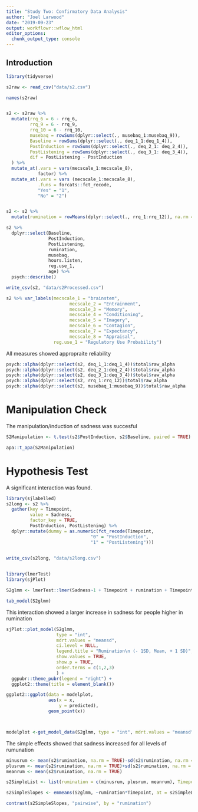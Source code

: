 ```yaml
---
title: "Study Two: Confirmatory Data Analysis"
author: "Joel Larwood"
date: "2019-09-23"
output: workflowr::wflow_html
editor_options:
  chunk_output_type: console
---
```


## Introduction

```r
library(tidyverse)

s2raw <- read_csv("data/s2.csv")

names(s2raw)


s2 <- s2raw %>% 
  mutate(rrq_6 = 6 - rrq_6,
         rrq_9 = 6 - rrq_9,
         rrq_10 = 6 - rrq_10,
         musebaq = rowSums(dplyr::select(., musebaq_1:musebaq_9)),
         Baseline = rowSums(dplyr::select(., deq_1_1:deq_1_4)),
         PostInduction = rowSums(dplyr::select(., deq_2_1: deq_2_4)),
         PostListening = rowSums(dplyr::select(., deq_3_1: deq_3_4)), 
         dif = PostListening - PostInduction
  ) %>% 
  mutate_at(.vars = vars(mecscale_1:mecscale_8), 
            factor) %>% 
  mutate_at(.vars = vars (mecscale_1:mecscale_8),
            .funs = forcats::fct_recode, 
            "Yes" = "1", 
            "No" = "2")


s2 <- s2 %>% 
  mutate(rumination = rowMeans(dplyr::select(., rrq_1:rrq_12)), na.rm = FALSE)

s2 %>% 
  dplyr::select(Baseline,
                PostInduction,
                PostListening,
                rumination,
                musebaq,
                hours.listen,
                reg.use_1,
                age) %>% 
  psych::describe()

write_csv(s2, "data/s2Processed.csv")

s2 %>% var_labels(mecscale_1 = "brainstem",
                        mecscale_2 = "Entrainment",
                        mecscale_3 = "Memory", 
                        mecscale_4 = "Conditioning",
                        mecscale_5 = "Imagery",
                        mecscale_6 = "Contagion", 
                        mecscale_7 = "Expectancy",
                        mecscale_8 = "Appraisal", 
                  reg.use_1 = "Regulatory Use Probability")
```

All measures showed appropraite reliability 
```r

psych::alpha(dplyr::select(s2, deq_1_1:deq_1_4))$total$raw_alpha
psych::alpha(dplyr::select(s2, deq_2_1:deq_2_4))$total$raw_alpha
psych::alpha(dplyr::select(s2, deq_3_1:deq_3_4))$total$raw_alpha
psych::alpha(dplyr::select(s2, rrq_1:rrq_12))$total$raw_alpha
psych::alpha(dplyr::select(s2, musebaq_1:musebaq_9))$total$raw_alpha

```

# Manipulation Check

The manipulation/induction of sadness was succesful 
```r
S2Manipulation <- t.test(s2$PostInduction, s2$Baseline, paired = TRUE) 

apa::t_apa(S2Manipulation)
```

# Hypothesis Test 

A significant interaction was found. 
```r

library(sjlabelled)
s2long <- s2 %>% 
  gather(key = Timepoint,
         value = Sadness,
         factor_key = TRUE,
         PostInduction, PostListening) %>% 
  dplyr::mutate(dummy = as.numeric(fct_recode(Timepoint,
                                "0" = "PostInduction",
                                "1" = "PostListening")))


write_csv(s2long, "data/s2long.csv")
  

library(lmerTest)
library(sjPlot)

S2glmm <- lmerTest::lmer(Sadness~1 + Timepoint + rumination + Timepoint*rumination + (1 |id), data = s2long)

tab_model(S2glmm)
```

This interaction showed a larger increase in sadness for people higher in rumination 
```r
sjPlot::plot_model(S2glmm,
                   type = "int",
                   mdrt.values = "meansd",
                   ci.level = NULL,
                   legend.title = "Rumination\n (- 1SD, Mean, + 1 SD)",
                   show.values = TRUE,
                   show.p = TRUE,
                   order.terms = c(1,2,3)
                   ) + 
  ggpubr::theme_pubr(legend = "right") + 
  ggplot2::theme(title = element_blank()) 

ggplot2::ggplot(data = modelplot,
                aes(x = x, 
                    y = predicted), 
                geom_point(x))



modelplot <-get_model_data(S2glmm, type = "int", mdrt.values = "meansd")
```

The simple effects showed that sadness increased for all levels of rumunation 
```r

minusrum <- mean(s2$rumination, na.rm = TRUE)-sd(s2$rumination, na.rm = TRUE)
plusrum <- mean(s2$rumination, na.rm = TRUE)+sd(s2$rumination, na.rm = TRUE)
meanrum <- mean(s2$rumination, na.rm = TRUE)

s2SimpleList <- list(rumination = c(minusrum, plusrum, meanrum), Timepoint = c("PostInduction", "PostListening"))

s2SimpleSlopes <- emmeans(S2glmm, ~rumination*Timepoint, at = s2SimpleList)

contrast(s2SimpleSlopes, "pairwise", by = "rumination")
```

